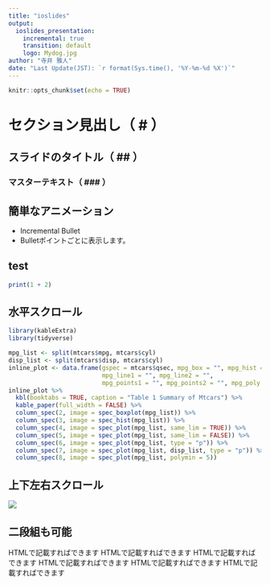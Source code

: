 ```yaml
---
title: "ioslides"
output:
  ioslides_presentation:
    incremental: true
    transition: default
    logo: Mydog.jpg
author: "寺井 雅人"
date: "Last Update(JST): `r format(Sys.time(), '%Y-%m-%d %X')`"
---
```


```r
knitr::opts_chunk$set(echo = TRUE)
```

```{=html}         
<style>
  slides > slide {
    overflow-x: auto !important;
    overflow-y: auto !important;
}
</style>
```

# セクション見出し（ # ）

## スライドのタイトル（ ## ）

### マスターテキスト（ ### ）

## 簡単なアニメーション
- Incremental Bullet
- Bulletポイントごとに表示します。

## test
```r
print(1 + 2)
```


## 水平スクロール

```r
library(kableExtra)
library(tidyverse)

mpg_list <- split(mtcars$mpg, mtcars$cyl)
disp_list <- split(mtcars$disp, mtcars$cyl)
inline_plot <- data.frame(gspec = mtcars$qsec, mpg_box = "", mpg_hist = "",
                          mpg_line1 = "", mpg_line2 = "",
                          mpg_points1 = "", mpg_points2 = "", mpg_poly = "")
inline_plot %>%
  kbl(booktabs = TRUE, caption = "Table 1 Summary of Mtcars") %>%
  kable_paper(full_width = FALSE) %>%
  column_spec(2, image = spec_boxplot(mpg_list)) %>%
  column_spec(3, image = spec_hist(mpg_list)) %>%
  column_spec(4, image = spec_plot(mpg_list, same_lim = TRUE)) %>%
  column_spec(5, image = spec_plot(mpg_list, same_lim = FALSE)) %>%
  column_spec(6, image = spec_plot(mpg_list, type = "p")) %>%
  column_spec(7, image = spec_plot(mpg_list, disp_list, type = "p")) %>%
  column_spec(8, image = spec_plot(mpg_list, polymin = 5))

```


## 上下左右スクロール
![](C:/Users/terai-masato/Documents/ioslides_JapanR_2024/mydog.jpg)

## 二段組も可能
<div class="columns-2">
HTMLで記載すればできます
HTMLで記載すればできます
HTMLで記載すればできます
HTMLで記載すればできます
HTMLで記載すればできます
HTMLで記載すればできます
</div>
